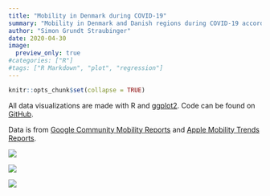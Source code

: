 ```yaml
---
title: "Mobility in Denmark during COVID-19"
summary: "Mobility in Denmark and Danish regions during COVID-19 according to Google and Apple data"
author: "Simon Grundt Straubinger"
date: 2020-04-30
image:
  preview_only: true
#categories: ["R"]
#tags: ["R Markdown", "plot", "regression"]
---
```


```r
knitr::opts_chunk$set(collapse = TRUE)
```

All data visualizations are made with R and [ggplot2](https://ggplot2.tidyverse.org/). Code can be found on [GitHub](https://github.com/Straubinger/dataviz).

Data is from [Google Community Mobility Reports](https://www.google.com/covid19/mobility/) and [Apple Mobility Trends Reports](https://www.apple.com/covid19/mobility).

![](/dataviz/2020-04-30_corona_mobility/plot_google_mobility.png)

![](/dataviz/2020-04-30_corona_mobility/plot_apple_mobility.png)

![](/dataviz/2020-04-30_corona_mobility/plot_google_mobility_regions.png)